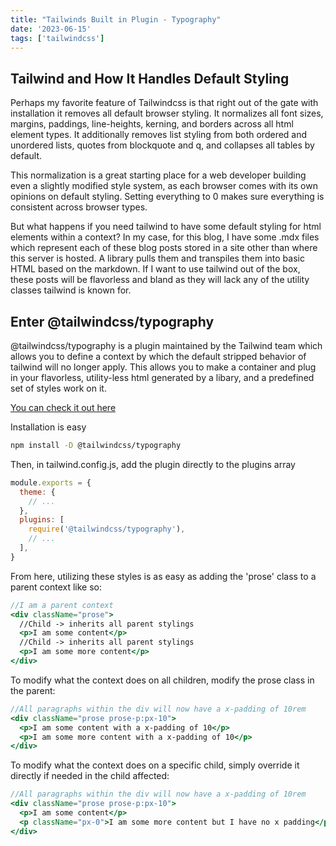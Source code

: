 ```yaml
---
title: "Tailwinds Built in Plugin - Typography"
date: '2023-06-15'
tags: ['tailwindcss']
---
```


## Tailwind and How It Handles Default Styling

Perhaps my favorite feature of Tailwindcss is that right out of the gate with installation it removes all default browser styling. It normalizes all font sizes, margins, paddings, line-heights, kerning, and borders across all html element types. It additionally removes list styling from both ordered and unordered lists, quotes from blockquote and q, and collapses all tables by default.

This normalization is a great starting place for a web developer building even a slightly modified style system, as each browser comes with its own opinions on default styling. Setting everything to 0 makes sure everything is consistent across browser types.

But what happens if you need tailwind to have some default styling for html elements within a context? In my case, for this blog, I have some .mdx files which represent each of these blog posts stored in a site other than where this server is hosted. A library pulls them and transpiles them into basic HTML based on the markdown. If I want to use tailwind out of the box, these posts will be flavorless and bland as they will lack any of the utility classes tailwind is known for.

## Enter @tailwindcss/typography

@tailwindcss/typography is a plugin maintained by the Tailwind team which allows you to define a context by which the default stripped behavior of tailwind will no longer apply. This allows you to make a container and plug in your flavorless, utility-less html generated by a libary, and a predefined set of styles work on it.

[You can check it out here](https://tailwindcss.com/docs/typography-plugin)

Installation is easy
```bash
npm install -D @tailwindcss/typography
```

Then, in tailwind.config.js, add the plugin directly to the plugins array
```js
module.exports = {
  theme: {
    // ...
  },
  plugins: [
    require('@tailwindcss/typography'),
    // ...
  ],
}
```

From here, utilizing these styles is as easy as adding the 'prose' class to a parent context like so:
```jsx
//I am a parent context
<div className="prose">
  //Child -> inherits all parent stylings
  <p>I am some content</p>
  //Child -> inherits all parent stylings
  <p>I am some more content</p>
</div>
```

To modify what the context does on all children, modify the prose class in the parent:
```jsx
//All paragraphs within the div will now have a x-padding of 10rem
<div className="prose prose-p:px-10">
  <p>I am some content with a x-padding of 10</p>
  <p>I am some more content with a x-padding of 10</p>
</div>
```

To modify what the context does on a specific child, simply override it directly if needed in the child affected:
```jsx
//All paragraphs within the div will now have a x-padding of 10rem
<div className="prose prose-p:px-10">
  <p>I am some content</p>
  <p className="px-0">I am some more content but I have no x padding</p>
</div>
```

